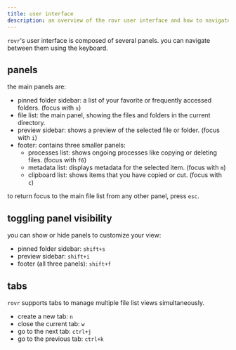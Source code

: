 ```yaml
---
title: user interface
description: an overview of the rovr user interface and how to navigate it.
---
```


`rovr`'s user interface is composed of several panels. you can navigate between them using the keyboard.

## panels

the main panels are:

- pinned folder sidebar: a list of your favorite or frequently accessed folders. (focus with `s`)
- file list: the main panel, showing the files and folders in the current directory.
- preview sidebar: shows a preview of the selected file or folder. (focus with `i`)
- footer: contains three smaller panels:
  - processes list: shows ongoing processes like copying or deleting files. (focus with `f6`)
  - metadata list: displays metadata for the selected item. (focus with `m`)
  - clipboard list: shows items that you have copied or cut. (focus with `c`)

to return focus to the main file list from any other panel, press `esc`.

## toggling panel visibility

you can show or hide panels to customize your view:

- pinned folder sidebar: `shift+s`
- preview sidebar: `shift+i`
- footer (all three panels): `shift+f`

## tabs

`rovr` supports tabs to manage multiple file list views simultaneously.

- create a new tab: `n`
- close the current tab: `w`
- go to the next tab: `ctrl+j`
- go to the previous tab: `ctrl+k`
